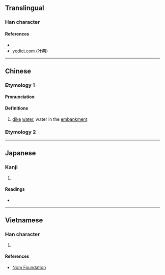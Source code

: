 {{character info/new}}
==Translingual==

===Han character===
{{Han char|rn=32|rad=土|as=06|sn=9|four=48161|canj=GOMR|ids=⿰土合}}

====References====
* {{Han ref|kx=0228.240|dkj=05063|dj=0464.200|hdz=10440.040|uh=57A5|ud=22437|bh=CE5C|bd=52828}}
* [http://yedict.com/htm/57/57A5.htm yedict.com (叶典)]

----
==Chinese==
{{zh-forms}}
===Etymology 1===
====Pronunciation====
{{zh-pron
|m=xié
|m-s=
|c=hip3
|c-t=
|g=
|h=pfs=
|j=
|md=
|mn=
|mn-t=
|w=
|x=
|mc=y
|oc=y
|cat=n
}}

====Definitions====
{{zh-hanzi}}

# [[dike]] [[water]], water in the [[embankment]]
===Etymology 2===
{{zh-see|壑|ss}}
----

==Japanese==

===Kanji===
{{ja-kanji|grade=|rs=土06}}

# {{defn|lang=ja|sort=土06}}

====Readings====
* {{ja-readings|on=[[きょう]] (kyō), [[こう]] (kō)|kun=}}

----

==Vietnamese==

===Han character===
{{vi-hantu|[[đắp]]|rs=土06}}

# {{defn|lang=vi|sort=土06}}

====References====
* [http://nomfoundation.org/common/nom_details.php?codepoint=57a5 Nom Foundation]